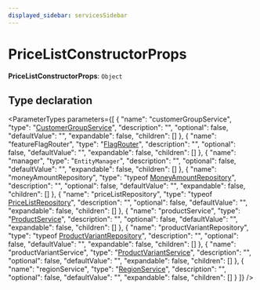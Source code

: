 ```yaml
---
displayed_sidebar: servicesSidebar
---
```



# PriceListConstructorProps

 **PriceListConstructorProps**: `Object`

## Type declaration

<ParameterTypes parameters={[
  {
    "name": "customerGroupService",
    "type": "[CustomerGroupService](../classes/CustomerGroupService.mdx)",
    "description": "",
    "optional": false,
    "defaultValue": "",
    "expandable": false,
    "children": []
  },
  {
    "name": "featureFlagRouter",
    "type": "[FlagRouter](../classes/FlagRouter.mdx)",
    "description": "",
    "optional": false,
    "defaultValue": "",
    "expandable": false,
    "children": []
  },
  {
    "name": "manager",
    "type": "`EntityManager`",
    "description": "",
    "optional": false,
    "defaultValue": "",
    "expandable": false,
    "children": []
  },
  {
    "name": "moneyAmountRepository",
    "type": "typeof [MoneyAmountRepository](../index.md#moneyamountrepository)",
    "description": "",
    "optional": false,
    "defaultValue": "",
    "expandable": false,
    "children": []
  },
  {
    "name": "priceListRepository",
    "type": "typeof [PriceListRepository](../index.md#pricelistrepository)",
    "description": "",
    "optional": false,
    "defaultValue": "",
    "expandable": false,
    "children": []
  },
  {
    "name": "productService",
    "type": "[ProductService](../classes/ProductService.mdx)",
    "description": "",
    "optional": false,
    "defaultValue": "",
    "expandable": false,
    "children": []
  },
  {
    "name": "productVariantRepository",
    "type": "typeof [ProductVariantRepository](../index.md#productvariantrepository)",
    "description": "",
    "optional": false,
    "defaultValue": "",
    "expandable": false,
    "children": []
  },
  {
    "name": "productVariantService",
    "type": "[ProductVariantService](../classes/ProductVariantService.mdx)",
    "description": "",
    "optional": false,
    "defaultValue": "",
    "expandable": false,
    "children": []
  },
  {
    "name": "regionService",
    "type": "[RegionService](../classes/RegionService.mdx)",
    "description": "",
    "optional": false,
    "defaultValue": "",
    "expandable": false,
    "children": []
  }
]} />
